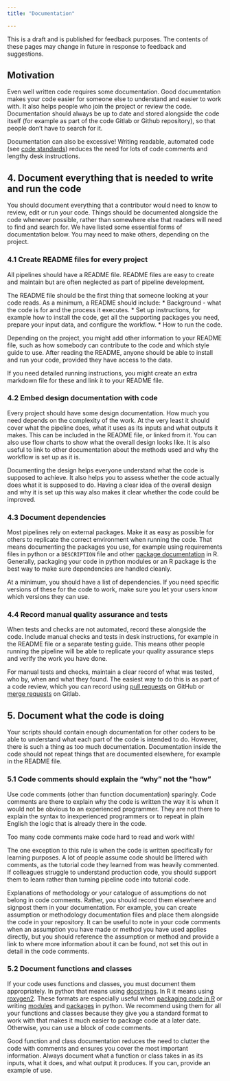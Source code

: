 ```yaml
---
title: "Documentation"

---
```

:::{.callout-note}
This is a draft and is published for feedback purposes. The contents of these pages may change in future in response to feedback and suggestions.
:::

## Motivation

Even well written code requires some documentation. Good documentation makes your code easier for someone else to understand and easier to work with. It also helps people who join the project or review the code. Documentation should always be up to date and stored alongside the code itself (for example as part of the code Gitlab or Github repository), so that people don’t have to search for it.

Documentation can also be excessive! Writing readable, automated code (see [code standards](code_standards.html)) reduces the need for lots of code comments and lengthy desk instructions. 

## 4. Document everything that is needed to write and run the code

You should document everything that a contributor would need to know to review, edit or run your code. Things should be documented alongside the code whenever possible, rather than somewhere else that readers will need to find and search for. We have listed some essential forms of documentation below. You may need to make others, depending on the project.

### 4.1 Create README files for every project
All pipelines should have a README file. README files are easy to create and maintain but are often neglected as part of pipeline development. 

The README file should be the first thing that someone looking at your code reads. As a minimum, a README should include:
*	Background - what the code is for and the process it executes.
*	Set up instructions, for example how to install the code, get all the supporting packages you need, prepare your input data, and configure the workflow.
*	How to run the code. 

Depending on the project, you might add other information to your README file, such as how somebody can contribute to the code and which style guide to use. After reading the README, anyone should be able to install and run your code, provided they have access to the data.

If you need detailed running instructions, you might create an extra markdown file for these and link it to your README file.

### 4.2	Embed design documentation with code
Every project should have some design documentation. How much you need depends on the complexity of the work. At the very least it should cover what the pipeline does, what it uses as its inputs and what outputs it makes. This can be included in the README file, or linked from it. You can also use flow charts to show what the overall design looks like. It is also useful to link to other documentation about the methods used and why the workflow is set up as it is. 

Documenting the design helps everyone understand what the code is supposed to achieve. It also helps you to assess whether the code actually does what it is supposed to do. Having a clear idea of the overall design and why it is set up this way also makes it clear whether the code could be improved.

### 4.3 Document dependencies
Most pipelines rely on external packages. Make it as easy as possible for others to replicate the correct environment when running the code. That means documenting the packages you use, for example using requirements files in python or a `DESCRIPTION` file and other [package documentation](https://r-pkgs.org/) in R. Generally, packaging your code in python modules or an R package is the best way to make sure dependencies are handled cleanly.

At a minimum, you should have a list of dependencies. If you need specific versions of these for the code to work, make sure you let your users know which versions they can use. 

### 4.4 Record manual quality assurance and tests
When tests and checks are not automated, record these alongside the code. Include manual checks and tests in desk instructions, for example in the README file or a separate testing guide. This means other people running the pipeline will be able to replicate your quality assurance steps and verify the work you have done.

For manual tests and checks, maintain a clear record of what was tested, who by, when and what they found. The easiest way to do this is as part of a code review, which you can record using [pull requests](https://docs.github.com/en/pull-requests/collaborating-with-pull-requests/proposing-changes-to-your-work-with-pull-requests/about-pull-requests) on GitHub or [merge requests](https://docs.gitlab.com/ee/user/project/merge_requests/) on Gitlab.

## 5. Document what the code is doing

Your scripts should contain enough documentation for other coders to be able to understand what each part of the code is intended to do. However, there is such a thing as too much documentation. Documentation inside the code should not repeat things that are documented elsewhere, for example in the README file.

### 5.1 Code comments should explain the “why” not the “how”
Use code comments (other than function documentation) sparingly. Code comments are there to explain why the code is written the way it is when it would not be obvious to an experienced programmer. They are not there to explain the syntax to inexperienced programmers or to repeat in plain English the logic that is already there in the code. 

::: {.callout-tip} 
Too many code comments make code hard to read and work with! 

The one exception to this rule is when the code is written specifically for learning purposes. A lot of people assume code should be littered with comments, as the tutorial code they learned from was heavily commented. If colleagues struggle to understand production code, you should support them to learn rather than turning pipeline code into tutorial code.
:::

Explanations of methodology or your catalogue of assumptions do not belong in code comments. Rather, you should record them elsewhere and signpost them in your documentation. For example, you can create assumption or methodology documentation files and place them alongside the code in your repository. It can be useful to note in your code comments when an assumption you have made or method you have used applies directly, but you should reference the assumption or method and provide a link to where more information about it can be found, not set this out in detail in the code comments.

### 5.2 Document functions and classes
If your code uses functions and classes, you must document them appropriately. In python that means using [docstrings](https://peps.python.org/pep-0257/). In R it means using [roxygen2](https://roxygen2.r-lib.org/). These formats are especially useful when [packaging code in R](https://r-pkgs.org/) or writing [modules](https://www.learnpython.org/en/Modules_and_Packages) and [packages](https://py-pkgs.org/) in python. We recommend using them for all your functions and classes because they give you a standard format to work with that makes it much easier to package code at a later date. Otherwise, you can use a block of code comments.

Good function and class documentation reduces the need to clutter the code with comments and ensures you cover the most important information. Always document what a function or class takes in as its inputs, what it does, and what output it produces. If you can, provide an example of use.
